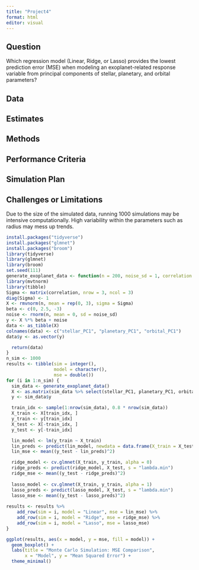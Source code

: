---
title: "Project4"
format: html
editor: visual
---

## Question

Which regression model (Linear, Ridge, or Lasso) provides the lowest prediction error (MSE) when modeling an exoplanet-related response variable from principal components of stellar, planetary, and orbital parameters?

## Data

## Estimates

## Methods

## Performance Criteria

## Simulation Plan

## Challenges or Limitations

Due to the size of the simulated data, running 1000 simulations may be intensive computationally. High variability within the parameters such as radius may mess up trends.

```{r}
install.packages("tidyverse")
install.packages("glmnet")
install.packages("broom")
library(tidyverse)
library(glmnet)
library(broom)
set.seed(111)
generate_exoplanet_data <- function(n = 200, noise_sd = 1, correlation = 0.6) {
library(mvtnorm)
library(tibble)
Sigma <- matrix(correlation, nrow = 3, ncol = 3)
diag(Sigma) <- 1 
X <- rmvnorm(n, mean = rep(0, 3), sigma = Sigma)
beta <- c(0, 2.5, -3)
noise <- rnorm(n, mean = 0, sd = noise_sd)
y <- X %*% beta + noise
data <- as_tibble(X)
colnames(data) <- c("stellar_PC1", "planetary_PC1", "orbital_PC1")
data$y <- as.vector(y)

  return(data)
}
n_sim <- 1000
results <- tibble(sim = integer(),
                  model = character(),
                  mse = double())
for (i in 1:n_sim) {
  sim_data <- generate_exoplanet_data()
  X <- as.matrix(sim_data %>% select(stellar_PC1, planetary_PC1, orbital_PC1))
  y <- sim_data$y

  train_idx <- sample(1:nrow(sim_data), 0.8 * nrow(sim_data))
  X_train <- X[train_idx, ]
  y_train <- y[train_idx]
  X_test <- X[-train_idx, ]
  y_test <- y[-train_idx]

  lin_model <- lm(y_train ~ X_train)
  lin_preds <- predict(lin_model, newdata = data.frame(X_train = X_test))
  lin_mse <- mean((y_test - lin_preds)^2)

  ridge_model <- cv.glmnet(X_train, y_train, alpha = 0)
  ridge_preds <- predict(ridge_model, X_test, s = "lambda.min")
  ridge_mse <- mean((y_test - ridge_preds)^2)
  
  lasso_model <- cv.glmnet(X_train, y_train, alpha = 1)
  lasso_preds <- predict(lasso_model, X_test, s = "lambda.min")
  lasso_mse <- mean((y_test - lasso_preds)^2)
  
results <- results %>%
    add_row(sim = i, model = "Linear", mse = lin_mse) %>%
    add_row(sim = i, model = "Ridge", mse = ridge_mse) %>%
    add_row(sim = i, model = "Lasso", mse = lasso_mse)
}

ggplot(results, aes(x = model, y = mse, fill = model)) +
  geom_boxplot() +
  labs(title = "Monte Carlo Simulation: MSE Comparison",
       x = "Model", y = "Mean Squared Error") +
  theme_minimal()  
```
